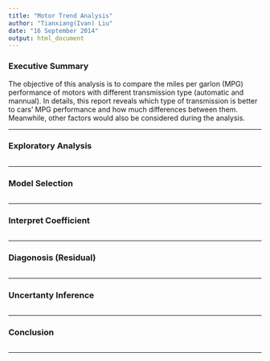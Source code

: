 ```yaml
---
title: "Motor Trend Analysis"
author: "Tianxiang(Ivan) Liu"
date: "16 September 2014"
output: html_document
---
```


### Executive Summary
The objective of this analysis is to compare the miles per garlon (MPG) performance of motors with different transmission type (automatic and mannual). In details, this report reveals which type of transmission is better to cars' MPG performance and how much differences between them. Meanwhile, other factors would also be considered during the analysis.

---

### Exploratory Analysis

```r

```

---

### Model Selection

```r

```

---

### Interpret Coefficient

```r

```

---

### Diagonosis (Residual)

```r

```

---

### Uncertanty Inference

```r

```

---

### Conclusion

```r

```

---